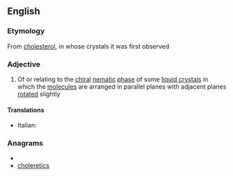 ==English==

===Etymology===
From [[cholesterol]], in whose crystals it was first observed

===Adjective===
{{en-adj}}

#{{physics}} Of or relating to the [[chiral]] [[nematic]] [[phase]] of some [[liquid crystal]]s in which the [[molecule]]s are arranged in parallel planes with adjacent planes [[rotated]] slightly

====Translations====
{{top}}
* Italian: {{t-|it|colesterico}}
{{mid}}

{{bottom}}

===Anagrams===
* {{alphagram|cceehilorst}}
* [[choleretics#English|choleretics]]